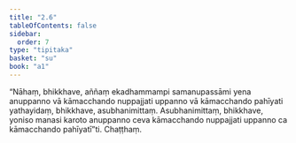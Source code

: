 ```yaml
---
title: "2.6"
tableOfContents: false
sidebar:
  order: 7
type: "tipitaka"
basket: "su"
book: "a1"
---
```



<DynamicBreadcrumb />

<Division number="16" book="a1" bookNo="15" page="3">

<Paragraph number="34" book="a1">
“Nāhaṃ, bhikkhave, aññaṃ ekadhammampi samanupassāmi yena anuppanno vā kāmacchando nuppajjati uppanno vā kāmacchando pahīyati yathayidaṃ, bhikkhave, asubhanimittaṃ. Asubhanimittaṃ, bhikkhave, yoniso manasi karoto anuppanno ceva kāmacchando nuppajjati uppanno ca kāmacchando pahīyatī”ti.

</Paragraph>
</Division>

<Paragraph number="35" type="center" book="a1">
Chaṭṭhaṃ.
</Paragraph>
